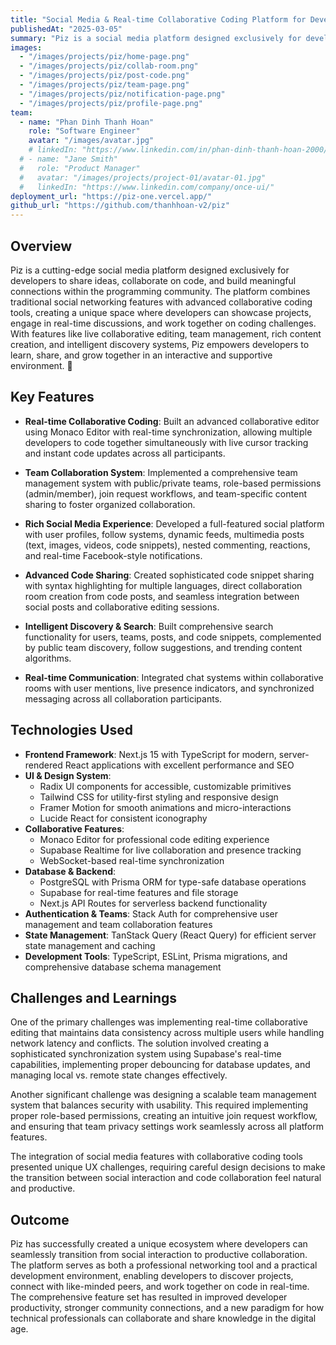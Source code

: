 ---
title: "Social Media & Real-time Collaborative Coding Platform for Developers"
publishedAt: "2025-03-05"
summary: "Piz is a social media platform designed exclusively for developers to share ideas, showcase projects, and collaborate on coding challenges. Users can post updates, engage in discussions, follow fellow developers, and receive feedback on their work."
images:
  - "/images/projects/piz/home-page.png"
  - "/images/projects/piz/collab-room.png"
  - "/images/projects/piz/post-code.png"
  - "/images/projects/piz/team-page.png"
  - "/images/projects/piz/notification-page.png"
  - "/images/projects/piz/profile-page.png"
team:
  - name: "Phan Dinh Thanh Hoan"
    role: "Software Engineer"
    avatar: "/images/avatar.jpg"
    # linkedIn: "https://www.linkedin.com/in/phan-dinh-thanh-hoan-2000/"
  # - name: "Jane Smith"
  #   role: "Product Manager"
  #   avatar: "/images/projects/project-01/avatar-01.jpg"
  #   linkedIn: "https://www.linkedin.com/company/once-ui/"
deployment_url: "https://piz-one.vercel.app/"
github_url: "https://github.com/thanhhoan-v2/piz"
---

## Overview

Piz is a cutting-edge social media platform designed exclusively for developers to share ideas, collaborate on code, and build meaningful connections within the programming community. The platform combines traditional social networking features with advanced collaborative coding tools, creating a unique space where developers can showcase projects, engage in real-time discussions, and work together on coding challenges. With features like live collaborative editing, team management, rich content creation, and intelligent discovery systems, Piz empowers developers to learn, share, and grow together in an interactive and supportive environment. 🚀

## Key Features

- **Real-time Collaborative Coding**: Built an advanced collaborative editor using Monaco Editor with real-time synchronization, allowing multiple developers to code together simultaneously with live cursor tracking and instant code updates across all participants.

- **Team Collaboration System**: Implemented a comprehensive team management system with public/private teams, role-based permissions (admin/member), join request workflows, and team-specific content sharing to foster organized collaboration.

- **Rich Social Media Experience**: Developed a full-featured social platform with user profiles, follow systems, dynamic feeds, multimedia posts (text, images, videos, code snippets), nested commenting, reactions, and real-time Facebook-style notifications.

- **Advanced Code Sharing**: Created sophisticated code snippet sharing with syntax highlighting for multiple languages, direct collaboration room creation from code posts, and seamless integration between social posts and collaborative editing sessions.

- **Intelligent Discovery & Search**: Built comprehensive search functionality for users, teams, posts, and code snippets, complemented by public team discovery, follow suggestions, and trending content algorithms.

- **Real-time Communication**: Integrated chat systems within collaborative rooms with user mentions, live presence indicators, and synchronized messaging across all collaboration participants.

## Technologies Used

- **Frontend Framework**: Next.js 15 with TypeScript for modern, server-rendered React applications with excellent performance and SEO
- **UI & Design System**: 
  - Radix UI components for accessible, customizable primitives
  - Tailwind CSS for utility-first styling and responsive design
  - Framer Motion for smooth animations and micro-interactions
  - Lucide React for consistent iconography
- **Collaborative Features**:
  - Monaco Editor for professional code editing experience
  - Supabase Realtime for live collaboration and presence tracking
  - WebSocket-based real-time synchronization
- **Database & Backend**:
  - PostgreSQL with Prisma ORM for type-safe database operations
  - Supabase for real-time features and file storage
  - Next.js API Routes for serverless backend functionality
- **Authentication & Teams**: Stack Auth for comprehensive user management and team collaboration features
- **State Management**: TanStack Query (React Query) for efficient server state management and caching
- **Development Tools**: TypeScript, ESLint, Prisma migrations, and comprehensive database schema management

## Challenges and Learnings

One of the primary challenges was implementing real-time collaborative editing that maintains data consistency across multiple users while handling network latency and conflicts. The solution involved creating a sophisticated synchronization system using Supabase's real-time capabilities, implementing proper debouncing for database updates, and managing local vs. remote state changes effectively.

Another significant challenge was designing a scalable team management system that balances security with usability. This required implementing proper role-based permissions, creating an intuitive join request workflow, and ensuring that team privacy settings work seamlessly across all platform features.

The integration of social media features with collaborative coding tools presented unique UX challenges, requiring careful design decisions to make the transition between social interaction and code collaboration feel natural and productive.

## Outcome

Piz has successfully created a unique ecosystem where developers can seamlessly transition from social interaction to productive collaboration. The platform serves as both a professional networking tool and a practical development environment, enabling developers to discover projects, connect with like-minded peers, and work together on code in real-time. The comprehensive feature set has resulted in improved developer productivity, stronger community connections, and a new paradigm for how technical professionals can collaborate and share knowledge in the digital age.